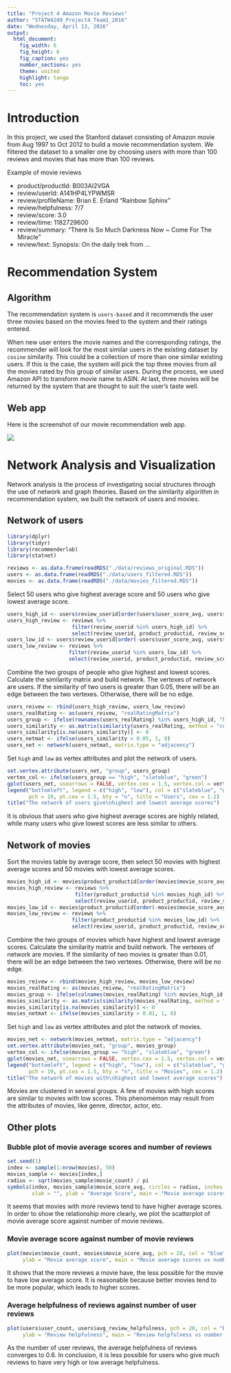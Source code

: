 ```yaml
---
title: "Project 4 Amazon Movie Reviews"
author: "STATW4249_Project4_Team1_2016"
date: "Wednesday, April 13, 2016"
output: 
  html_document:
    fig_width: 6
    fig_height: 6
    fig_caption: yes
    number_sections: yes
    theme: united
    highlight: tango
    toc: yes
---
```



# Introduction

In this project, we used the Stanford dataset consisting of Amazon movie from Aug 1997 to Oct 2012 to build a movie recommendation system. We filtered the dataset to a smaller one by choosing users with more than 100 reviews and movies that has more than 100 reviews.

Example of movie reviews

- product/productId: B003AI2VGA
- review/userId: A141HP4LYPWMSR
- review/profileName: Brian E. Erland "Rainbow Sphinx"
- review/helpfulness: 7/7
- review/score: 3.0
- review/time: 1182729600
- review/summary: "There Is So Much Darkness Now ~ Come For The Miracle"
- review/text: Synopsis: On the daily trek from ...

# Recommendation System

## Algorithm

The recommendation system is `users-based` and it recommends the user three movies based on the movies feed to the system and their ratings entered.

When new user enters the movie names and the corresponding ratings, the recommender will look for the most similar users in the existing dataset by `cosine` similarity. This could be a collection of more than one similar existing users. If this is the case, the system will pick the top three movies from all the movies rated by this group of similar users. During the process, we used Amazon API to transform movie name to ASIN. At last, three movies will be returned by the system that are thought to suit the user’s taste well.

## Web app

Here is the screenshot of our movie recommendation web app.

![](./figs/preview.png)

# Network Analysis and Visualization

Network analysis is the process of investigating social structures through the use of network and graph theories. Based on the similarity algorithm in recommendation system, we built the network of users and movies.

## Network of users

```r
library(dplyr)
library(tidyr)
library(recommenderlab)
library(statnet)

reviews <- as.data.frame(readRDS("./data/reviews_original.RDS"))
users <- as.data.frame(readRDS("./data/users_filtered.RDS"))
movies <- as.data.frame(readRDS("./data/movies_filtered.RDS"))
```

Select 50 users who give highest average score and 50 users who give lowest average score.

```r
users_high_id <- users$review_userid[order(users$user_score_avg, users$user_count, decreasing = T)[1:50]]
users_high_review <- reviews %>%
                     filter(review_userid %in% users_high_id) %>%
                     select(review_userid, product_productid, review_score)
users_low_id <- users$review_userid[order(-users$user_score_avg, users$user_count, decreasing = T)[1:50]]
users_low_review <- reviews %>%
                    filter(review_userid %in% users_low_id) %>%
                    select(review_userid, product_productid, review_score)
```

Combine the two groups of people who give highest and lowest scores. Calculate the similarity matrix and build network. The vertexes of network are users. If the similarity of two users is greater than 0.05, there will be an edge between the two vertexes. Otherwise, there will be no edge.

```r
users_reivew <- rbind(users_high_review, users_low_review)
users_realRating <- as(users_reivew, "realRatingMatrix")
users_group <- ifelse(rownames(users_realRating) %in% users_high_id, "high", "low")
users_similarity <- as.matrix(similarity(users_realRating, method = "cosine", which = "users"))
users_similarity[is.na(users_similarity)] <- 0
users_netmat <- ifelse(users_similarity > 0.05, 1, 0)
users_net <- network(users_netmat, matrix.type = "adjacency")
```

Set `high` and `low` as vertex attributes and plot the network of users.

```r
set.vertex.attribute(users_net, "group", users_group)
vertex_col <- ifelse(users_group == "high", "slateblue", "green")
gplot(users_net, usearrows = FALSE, vertex.cex = 1.5, vertex.col = vertex_col, edge.col = "grey75")
legend("bottomleft", legend = c("high", "low"), col = c("slateblue", "green"), 
       pch = 19, pt.cex = 1.5, bty = "n", title = "Users", cex = 1.2)
title("The network of users give\nhighest and lowest average scores")
```

It is obvious that users who give highest average scores are highly related, while many users who give lowest scores are less similar to others.


## Network of movies

Sort the movies table by average score, then select 50 movies with highest average scores and 50 movies with lowest average scores.

```r
movies_high_id <- movies$product_productid[order(movies$movie_score_avg, movies$movie_count, decreasing = T)[1:50]]
movies_high_review <- reviews %>%
                      filter(product_productid %in% movies_high_id) %>%
                      select(review_userid, product_productid, review_score)
movies_low_id <- movies$product_productid[order(-movies$movie_score_avg, movies$movie_count, decreasing = T)[1:50]]
movies_low_review <- reviews %>%
                     filter(product_productid %in% movies_low_id) %>%
                     select(review_userid, product_productid, review_score)
```

Combine the two groups of movies which have highest and lowest average scores. Calculate the similarity matrix and build network. The vertexes of network are movies. If the similarity of two movies is greater than 0.01, there will be an edge between the two vertexes. Otherwise, there will be no edge.

```r
movies_reivew <- rbind(movies_high_review, movies_low_review)
movies_realRating <- as(movies_reivew, "realRatingMatrix")
movies_group <- ifelse(colnames(movies_realRating) %in% movies_high_id, "high", "low")
movies_similarity <- as.matrix(similarity(movies_realRating, method = "cosine", which = "items"))
movies_similarity[is.na(movies_similarity)] <- 0
movies_netmat <- ifelse(movies_similarity > 0.01, 1, 0)
```

Set `high` and `low` as vertex attributes and plot the network of movies.

```r
movies_net <- network(movies_netmat, matrix.type = "adjacency")
set.vertex.attribute(movies_net, "group", movies_group)
vertex_col <- ifelse(movies_group == "high", "slateblue", "green")
gplot(movies_net, usearrows = FALSE, vertex.cex = 1.5, vertex.col = vertex_col, edge.col = "grey75")
legend("bottomleft", legend = c("high", "low"), col = c("slateblue", "green"), 
       pch = 19, pt.cex = 1.5, bty = "n", title = "Movies", cex = 1.2)
title("The network of movies with\nhighest and lowest average scores")
```

Movies are clustered in several groups. A few of movies with high scores are similar to movies with low scores. This phenomemon may result from the attributes of movies, like genre, director, actor, etc.

## Other plots

### Bubble plot of movie average scores and number of reviews

```r
set.seed(1)
index <- sample(1:nrow(movies), 50)
movies_sample <- movies[index,]
radius <- sqrt(movies_sample$movie_count) / pi
symbols(index, movies_sample$movie_score_avg, circles = radius, inches = 0.2, fg = "white", bg = "slateblue",
        xlab = "", ylab = "Average Score", main = "Movie average scores vs number of reviews", xaxt = "n")
```

It seems that movies with more reviews tend to have higher average scores. In order to show the relationship more clearly, we plot the scatterplot of movie average score against number of movie reviews.


### Movie average score against number of movie reviews 

```r
plot(movies$movie_count, movies$movie_score_avg, pch = 20, col = "blue", xlab = "Number of movie reviews",
     ylab = "Movie average score", main = "Movie average scores vs number of reviews")
```

It shows that the more reviews a movie have, the less possible for the movie to have low average score. It is reasonable because better movies tend to be more popular, which leads to higher scores.


### Average helpfulness of reviews against number of user reviews

```r
plot(users$user_count, users$avg_review_helpfulness, pch = 20, col = "blue", xlab = "Number of user reviews",
     ylab = "Review helpfulness", main = "Review helpfulness vs number of user reviews")
```

As the number of user reviews, the average helpfulness of reviews converges to 0.6. In conclusion, it is less possible for users who give much reviews to have very high or low average helpfulness.

